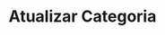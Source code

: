 ---
title: "Atualizar Categoria"
api: "PUT https://regis.app.byefive.com.br/rest/categories/{id}"
description: "Atualiza uma categoria de produtos existente"
---